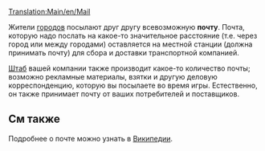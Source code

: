 [[Translation:Main/en/Mail]]{{en/-}}
{{ru/Груз|
|груз=Почта
|изображение=Mail.png
|производит=[[Main/ru/Город|Город]], [[Main/ru/Штаб|Штаб]]
|принимает=[[Main/ru/Город|Город]], [[Main/ru/Штаб|Штаб]]
}}

Жители [[Main/ru/Город|городов]] посылают друг другу всевозможную '''почту'''.  Почта, которую надо послать на какое-то значительное расстояние (т.е. через город или между городами) оставляется на местной станции (должна принимать почту) для сбора и доставки транспортной компанией.

[[Main/ru/Штаб|Штаб]] вашей компании также производит какое-то количество почты; возможно рекламные материалы, взятки и другую деловую корреспонденцию, которую вы посылаете во время игры. Естественно, он также принимает почту от ваших потребителей и поставщиков.

==См также==
Подробнее о почте можно узнать в [http://ru.wikipedia.org/wiki/%D0%9F%D0%BE%D1%87%D1%82%D0%B0 Википедии].